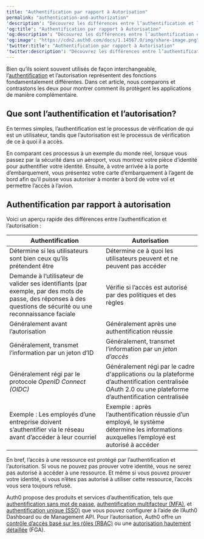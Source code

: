 ```yaml
---
title: "Authentification par rapport à Autorisation"
permalink: "authentication-and-authorization"
'description': "Découvrez les différences entre l’authentification et l’autorisation."
'og:title': "Authentification par rapport à Autorisation"
'og:description': "Découvrez les différences entre l’authentification et l’autorisation."
'og:image': "https://cdn2.auth0.com/docs/1.14567.0/img/share-image.png"
'twitter:title': "Authentification par rapport à Autorisation"
'twitter:description': "Découvrez les différences entre l’authentification et l’autorisation."
---
```


Bien qu’ils soient souvent utilisés de façon interchangeable, l’[authentification](/docs/fr-ca/authenticate) et l’autorisation représentent des fonctions fondamentalement différentes. Dans cet article, nous comparons et contrastons les deux pour montrer comment ils protègent les applications de manière complémentaire.

## Que sont l’authentification et l’autorisation?

En termes simples, l’authentification est le processus de vérification de qui est un utilisateur, tandis que l’autorisation est le processus de vérification de ce à quoi il a accès.

En comparant ces processus à un exemple du monde réel, lorsque vous passez par la sécurité dans un aéroport, vous montrez votre pièce d’identité pour authentifier votre identité. Ensuite, à votre arrivée à la porte d’embarquement, vous présentez votre carte d’embarquement à l’agent de bord afin qu’il puisse vous autoriser à monter à bord de votre vol et permettre l’accès à l’avion.

## Authentification par rapport à autorisation

Voici un aperçu rapide des différences entre l’authentification et l’autorisation :

<table class="table"><thead>
<tr>
<th><strong>Authentification</strong></th>
<th><strong>Autorisation</strong></th>
</tr>
</thead>
<tbody>
<tr>
<td>Détermine si les utilisateurs sont bien ceux qu’ils prétendent être</td>
<td>Détermine ce à quoi les utilisateurs peuvent et ne peuvent pas accéder</td>
</tr>
<tr>
<td>Demande à l’utilisateur de valider ses identifiants (par exemple, par des mots de passe, des réponses à des questions de sécurité ou une reconnaissance faciale</td>
<td>Vérifie si l’accès est autorisé par des politiques et des règles</td>
</tr>
<tr>
<td>Généralement avant l’autorisation</td>
<td>Généralement après une authentification réussie</td>
</tr>
<tr>
<td>Généralement, transmet l’information par un jeton d’ID</td>
<td>Généralement, transmet l’information par un <dfn id="react-containers-DefinitionTooltip-0"><span class="tooltip-portal-underlined-word" data-react-universal-portal="">jeton d’accès</span></dfn></td>
</tr>
<tr>
<td>Généralement régi par le protocole <dfn id="react-containers-DefinitionTooltip-1"><span class="tooltip-portal-underlined-word" data-react-universal-portal="">OpenID Connect (OIDC)</span></dfn></td>
<td>Généralement régi par le cadre d'applications ou la plateforme d’authentification centralisée OAuth 2.0 ou une plateforme d’authentification centralisée</td>
</tr>
<tr>
<td>Exemple : Les employés d’une entreprise doivent s’authentifier via le réseau avant d’accéder à leur courriel</td>
<td>Exemple : après l’authentification réussie d’un employé, le système détermine les informations auxquelles l’employé est autorisé à accéder</td>
</tr>
</tbody>
</table>

En bref, l’accès à une ressource est protégé par l’authentification et l’autorisation. Si vous ne pouvez pas prouver votre identité, vous ne serez pas autorisé à accéder à une ressource. Et même si vous pouvez prouver votre identité, si vous n’êtes pas autorisé à utiliser cette ressource, l’accès vous sera toujours refusé.

Auth0 propose des produits et services d’authentification, tels que [authentification sans mot de passe](/docs/fr-ca/authenticate/passwordless/passwordless-with-universal-login), [authentification multifacteur (MFA)](/docs/fr-ca/secure/multi-factor-authentication), et [authentification unique (SSO)](/docs/fr-ca/authenticate/single-sign-on) que vous pouvez configurer à l’aide de l’<Tooltip href="/docs/docs/fr-ca/glossary?term=auth0-dashboard" tip="Auth0 Dashboard
Principal produit d’Auth0 pour configurer vos services." cta="Voir le glossaire">Auth0 Dashboard</Tooltip> ou de <Tooltip href="/docs/docs/fr-ca/glossary?term=management-api" tip="Management API
Un produit permettant aux clients d’effectuer des tâches administratives." cta="Voir le glossaire">Management API</Tooltip>. Pour l’autorisation, Auth0 offre un [contrôle d’accès basé sur les rôles (RBAC)](/docs/fr-ca/manage-users/access-control/rbac) ou une [autorisation hautement détaillée](https://docs.fga.dev/fga) (<Tooltip href="/docs/docs/fr-ca/glossary?term=fine-grained-auth" tip="Autorisation à granularité fine (FGA)
Produit Auth0 permettant à des utilisateurs individuels d’accéder à des objets ou ressources particulières." cta="Voir le glossaire">FGA</Tooltip>).